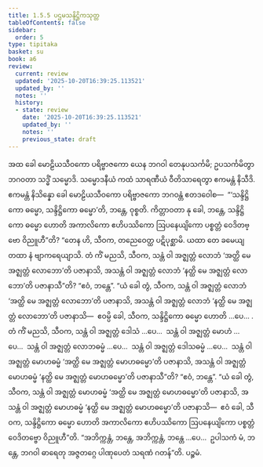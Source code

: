 ```yaml
---
title: 1.5.5 ပဌမသန္ဒိဋ္ဌိကသုတ္တ
tableOfContents: false
sidebar:
  order: 5
type: tipitaka
basket: su
book: a6
review:
  current: review
  updated: '2025-10-20T16:39:25.113521'
  updated_by: ''
  notes: ''
  history:
  - state: review
    date: '2025-10-20T16:39:25.113521'
    updated_by: ''
    notes: ''
    previous_state: draft
---
```



<DynamicBreadcrumb />


<ReviewStatus review={frontmatter.review} showDetails={true} />

<HypothesisAnnotation frontmatter={frontmatter} />

<Division number="47" book="a6" e="ch" v="16" p="313">

<Paragraph number="359" book="a6">
အထ ခေါ မောဠိယသီဝကော ပရိဗ္ဗာဇကော ယေန ဘဂဝါ တေနုပသင်္ကမိ; ဥပသင်္ကမိတွာ ဘဂဝတာ သဒ္ဓိံ သမ္မောဒိ. သမ္မောဒနီယံ ကထံ သာရဏီယံ ဝီတိသာရေတွာ ဧကမန္တံ နိသီဒိ. ဧကမန္တံ နိသိန္နော ခေါ မောဠိယသီဝကော ပရိဗ္ဗာဇကော ဘဂဝန္တံ ဧတဒဝေါစ—  “‘သန္ဒိဋ္ဌိကော ဓမ္မော, သန္ဒိဋ္ဌိကော ဓမ္မော’တိ, ဘန္တေ, ဝုစ္စတိ. ကိတ္တာဝတာ နု ခေါ, ဘန္တေ, သန္ဒိဋ္ဌိကော ဓမ္မော ဟောတိ အကာလိကော ဧဟိပဿိကော ဩပနေယျိကော ပစ္စတ္တံ ဝေဒိတဗ္ဗော ဝိညူဟီ”တိ?
</Paragraph>

<Paragraph number="360" book="a6">
“တေန ဟိ, သီဝက, တညေဝေတ္ထ ပဋိပုစ္ဆာမိ. ယထာ တေ ခမေယျ တထာ နံ ဗျာကရေယျာသိ. တံ ကိံ မညသိ, သီဝက, သန္တံ ဝါ အဇ္ဈတ္တံ လောဘံ ‘အတ္ထိ မေ အဇ္ဈတ္တံ လောဘော’တိ ပဇာနာသိ, အသန္တံ ဝါ အဇ္ဈတ္တံ လောဘံ ‘နတ္ထိ မေ အဇ္ဈတ္တံ လောဘော’တိ ပဇာနာသီ”တိ? “ဧဝံ, ဘန္တေ”. “ယံ ခေါ တွံ, သီဝက, သန္တံ ဝါ အဇ္ဈတ္တံ လောဘံ ‘အတ္ထိ မေ အဇ္ဈတ္တံ လောဘော’တိ ပဇာနာသိ, အသန္တံ ဝါ အဇ္ဈတ္တံ လောဘံ ‘နတ္ထိ မေ အဇ္ဈတ္တံ လောဘော’တိ ပဇာနာသိ—  ဧဝမ္ပိ ခေါ, သီဝက, သန္ဒိဋ္ဌိကော ဓမ္မော ဟောတိ …ပေ… .
</Paragraph>

<Paragraph number="361" book="a6">
တံ ကိံ မညသိ, သီဝက, သန္တံ ဝါ အဇ္ဈတ္တံ ဒေါသံ …ပေ…  သန္တံ ဝါ အဇ္ဈတ္တံ မောဟံ …ပေ…  သန္တံ ဝါ အဇ္ဈတ္တံ လောဘဓမ္မံ …ပေ…  သန္တံ ဝါ အဇ္ဈတ္တံ ဒေါသဓမ္မံ …ပေ…  သန္တံ ဝါ အဇ္ဈတ္တံ မောဟဓမ္မံ ‘အတ္ထိ မေ အဇ္ဈတ္တံ မောဟဓမ္မော’တိ ပဇာနာသိ, အသန္တံ ဝါ အဇ္ဈတ္တံ မောဟဓမ္မံ ‘နတ္ထိ မေ အဇ္ဈတ္တံ မောဟဓမ္မော’တိ ပဇာနာသီ”တိ? “ဧဝံ, ဘန္တေ”. “ယံ ခေါ တွံ, သီဝက, သန္တံ ဝါ အဇ္ဈတ္တံ မောဟဓမ္မံ ‘အတ္ထိ မေ အဇ္ဈတ္တံ မောဟဓမ္မော’တိ ပဇာနာသိ, အသန္တံ ဝါ အဇ္ဈတ္တံ မောဟဓမ္မံ ‘နတ္ထိ မေ အဇ္ဈတ္တံ မောဟဓမ္မော’တိ ပဇာနာသိ—  ဧဝံ ခေါ, သီဝက, သန္ဒိဋ္ဌိကော ဓမ္မော ဟောတိ အကာလိကော ဧဟိပဿိကော ဩပနေယျိကော ပစ္စတ္တံ ဝေဒိတဗ္ဗော ဝိညူဟီ”တိ.
</Paragraph>

<Paragraph number="362" book="a6">
“အဘိက္ကန္တံ, ဘန္တေ, အဘိက္ကန္တံ, ဘန္တေ …ပေ…  ဥပါသကံ မံ, ဘန္တေ, ဘဂဝါ ဓာရေတု အဇ္ဇတဂ္ဂေ ပါဏုပေတံ သရဏံ ဂတန်”တိ.

</Paragraph>
</Division>

<Paragraph number="363" type="center" book="a6">
ပဉ္စမံ.
</Paragraph>